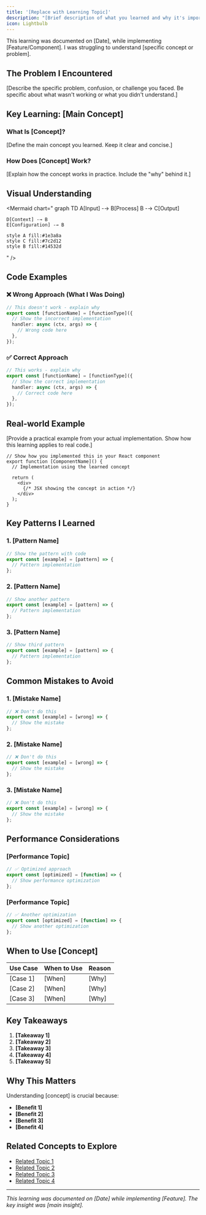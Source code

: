 ```yaml
---
title: '[Replace with Learning Topic]'
description: "[Brief description of what you learned and why it's important]"
icon: Lightbulb
---
```


<Note>
This learning was documented on [Date], while implementing [Feature/Component]. I was struggling to understand [specific concept or problem].
</Note>

## The Problem I Encountered

[Describe the specific problem, confusion, or challenge you faced. Be specific about what wasn't working or what you didn't understand.]

## Key Learning: [Main Concept]

### What Is [Concept]?
[Define the main concept you learned. Keep it clear and concise.]

### How Does [Concept] Work?
[Explain how the concept works in practice. Include the "why" behind it.]

## Visual Understanding

<Mermaid
  chart="
graph TD
    A[Input] -→ B[Process]
    B -→ C[Output]
    
    D[Context] -→ B
    E[Configuration] -→ B
    
    style A fill:#1e3a8a
    style C fill:#7c2d12
    style B fill:#14532d
"
/>

## Code Examples

### ❌ Wrong Approach (What I Was Doing)

```typescript
// This doesn't work - explain why
export const [functionName] = [functionType]({
  // Show the incorrect implementation
  handler: async (ctx, args) => {
    // Wrong code here
  },
});
```

### ✅ Correct Approach

```typescript
// This works - explain why
export const [functionName] = [functionType]({
  // Show the correct implementation
  handler: async (ctx, args) => {
    // Correct code here
  },
});
```

## Real-world Example

[Provide a practical example from your actual implementation. Show how this learning applies to real code.]

```tsx
// Show how you implemented this in your React component
export function [ComponentName]() {
  // Implementation using the learned concept
  
  return (
    <div>
      {/* JSX showing the concept in action */}
    </div>
  );
}
```

## Key Patterns I Learned

### 1. [Pattern Name]

```typescript
// Show the pattern with code
export const [example] = [pattern] => {
  // Pattern implementation
};
```

### 2. [Pattern Name]

```typescript
// Show another pattern
export const [example] = [pattern] => {
  // Pattern implementation
};
```

### 3. [Pattern Name]

```typescript
// Show third pattern
export const [example] = [pattern] => {
  // Pattern implementation
};
```

## Common Mistakes to Avoid

### 1. [Mistake Name]
```typescript
// ❌ Don't do this
export const [example] = [wrong] => {
  // Show the mistake
};
```

### 2. [Mistake Name]
```typescript
// ❌ Don't do this
export const [example] = [wrong] => {
  // Show the mistake
};
```

### 3. [Mistake Name]
```typescript
// ❌ Don't do this
export const [example] = [wrong] => {
  // Show the mistake
};
```

## Performance Considerations

### [Performance Topic]
```typescript
// ✅ Optimized approach
export const [optimized] = [function] => {
  // Show performance optimization
};
```

### [Performance Topic]
```typescript
// ✅ Another optimization
export const [optimized] = [function] => {
  // Show another optimization
};
```

## When to Use [Concept]

| Use Case | When to Use | Reason |
|----------|-------------|---------|
| [Case 1] | [When] | [Why] |
| [Case 2] | [When] | [Why] |
| [Case 3] | [When] | [Why] |

## Key Takeaways

1. **[Takeaway 1]**
2. **[Takeaway 2]**
3. **[Takeaway 3]**
4. **[Takeaway 4]**
5. **[Takeaway 5]**

## Why This Matters

Understanding [concept] is crucial because:
- **[Benefit 1]**
- **[Benefit 2]**
- **[Benefit 3]**
- **[Benefit 4]**

## Related Concepts to Explore

- [Related Topic 1](/docs/[path])
- [Related Topic 2](/docs/[path])
- [Related Topic 3](/docs/[path])
- [Related Topic 4](/docs/[path])

---

*This learning was documented on [Date] while implementing [Feature]. The key insight was [main insight].*